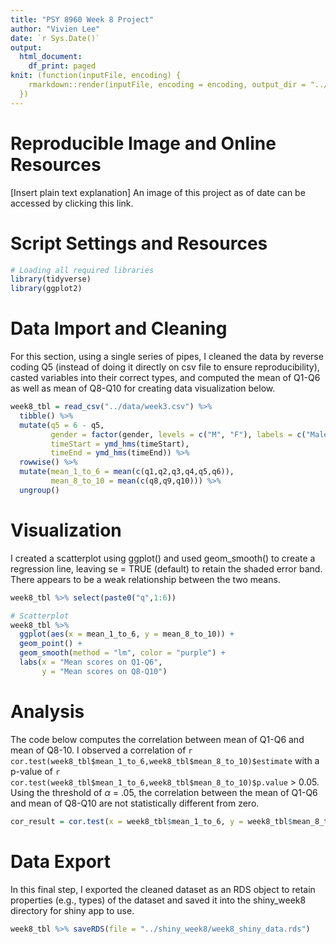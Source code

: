```yaml
---
title: "PSY 8960 Week 8 Project"
author: "Vivien Lee"
date: `r Sys.Date()`
output: 
  html_document:
    df_print: paged
knit: (function(inputFile, encoding) {
    rmarkdown::render(inputFile, encoding = encoding, output_dir = "../out/")
  })
---
```



# **Reproducible Image and Online Resources**
[Insert plain text explanation]
An image of this project as of date can be accessed by clicking this link.



# **Script Settings and Resources**
```r
# Loading all required libraries
library(tidyverse)
library(ggplot2)
```


# **Data Import and Cleaning**
For this section, using a single series of pipes, I cleaned the data by reverse coding Q5 (instead of doing it directly on csv file to ensure reproducibility), casted variables into their correct types, and computed the mean of Q1-Q6 as well as mean of Q8-Q10 for creating data visualization below. 
\n
```r

week8_tbl = read_csv("../data/week3.csv") %>% 
  tibble() %>% 
  mutate(q5 = 6 - q5,
         gender = factor(gender, levels = c("M", "F"), labels = c("Male", "Female")),
         timeStart = ymd_hms(timeStart),
         timeEnd = ymd_hms(timeEnd)) %>% 
  rowwise() %>% 
  mutate(mean_1_to_6 = mean(c(q1,q2,q3,q4,q5,q6)),
         mean_8_to_10 = mean(c(q8,q9,q10))) %>% 
  ungroup()
```


# **Visualization**
I created a scatterplot using ggplot() and used geom_smooth() to create a regression line, leaving se = TRUE (default) to retain the shaded error band. There appears to be a weak relationship between the two means.

\n
```r

week8_tbl %>% select(paste0("q",1:6))

# Scatterplot
week8_tbl %>%
  ggplot(aes(x = mean_1_to_6, y = mean_8_to_10)) + 
  geom_point() + 
  geom_smooth(method = "lm", color = "purple") + 
  labs(x = "Mean scores on Q1-Q6",
       y = "Mean scores on Q8-Q10")
```


# **Analysis** 
The code below computes the correlation between mean of Q1-Q6 and mean of Q8-10. I observed a correlation of `r cor.test(week8_tbl$mean_1_to_6,week8_tbl$mean_8_to_10)$estimate` with a p-value of `r cor.test(week8_tbl$mean_1_to_6,week8_tbl$mean_8_to_10)$p.value` > 0.05. Using the threshold of $\alpha$ = .05, the correlation between the mean of Q1-Q6 and mean of Q8-Q10 are not statistically different from zero. 

\n
```r
cor_result = cor.test(x = week8_tbl$mean_1_to_6, y = week8_tbl$mean_8_to_10)
```


# **Data Export** 
In this final step, I exported the cleaned dataset as an RDS object to retain properties (e.g., types) of the dataset and saved it into the shiny_week8 directory for shiny app to use. 
```r
week8_tbl %>% saveRDS(file = "../shiny_week8/week8_shiny_data.rds")
```









